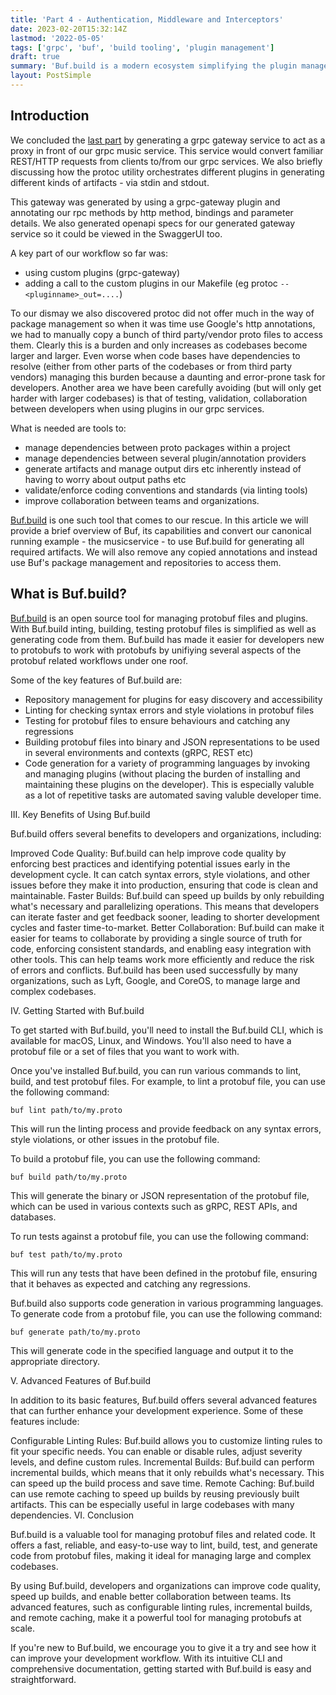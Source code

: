 ```yaml
---
title: 'Part 4 - Authentication, Middleware and Interceptors'
date: 2023-02-20T15:32:14Z
lastmod: '2022-05-05'
tags: ['grpc', 'buf', 'build tooling', 'plugin management']
draft: true
summary: 'Buf.build is a modern ecosystem simplifying the plugin management when building gRPC services and addresses several pains and short-comings found in the original gRPC build ecosystem'
layout: PostSimple
---
```


## Introduction

We concluded the [last part](/blog/grpc-series/simple-grpc-service/) by generating a grpc gateway service to act as a proxy in front of our grpc music service.  This service would convert familiar REST/HTTP requests from clients to/from our grpc services.  We also briefly discussing how the protoc utility orchestrates different plugins in generating different kinds of artifacts - via stdin and stdout.


This gateway was generated by using a grpc-gateway plugin and annotating our rpc methods by http method, bindings and parameter details.  We also generated openapi specs for our generated gateway service so it could be viewed in the SwaggerUI too.

A key part of our workflow so far was:

* using custom plugins (grpc-gateway)
* adding a call to the custom plugins in our Makefile (eg protoc `--<pluginname>_out=....`)

To our dismay we also discovered protoc did not offer much in the way of package management so when it was time use Google's http annotations, we had to manually copy a bunch of third party/vendor proto files to access them.  Clearly this is a burden and only increases as codebases become larger and larger.  Even worse when code bases have dependencies to resolve (either from other parts of the codebases or from third party vendors) managing this burden because a daunting and error-prone task for developers.   Another area we have been carefully avoiding (but will only get harder with larger codebases) is that of testing, validation, collaboration between developers when using plugins in our grpc services.

What is needed are tools to:

* manage dependencies between proto packages within a project
* manage dependencies between several plugin/annotation providers
* generate artifacts and manage output dirs etc inherently instead of having to worry about output paths etc
* validate/enforce coding conventions and standards (via linting tools)
* improve collaboration between teams and organizations.

[Buf.build](https://buf.build/) is one such tool that comes to our rescue.  In this article we will provide a brief overview of Buf, its capabilities and convert our canonical running example - the musicservice - to use Buf.build for generating all required artifacts.   We will also remove any copied annotations and instead use Buf's package management and repositories to access them.

## What is Buf.build?

[Buf.build](https://github.com/bufbuild/buf) is an open source tool for managing protobuf files and plugins.   With Buf.build inting, building, testing protobuf files is simplified as well as generating code from them.  Buf.build has made it easier for developers new to protobufs to work with protobufs by unifiying several aspects of the protobuf related workflows under one roof.

Some of the key features of Buf.build are:
* Repository management for plugins for easy discovery and accessibility
* Linting for checking syntax errors and style violations in protobuf files
* Testing for protobuf files to ensure behaviours and catching any regressions
* Building protobuf files into binary and JSON representations to be used in several environments and contexts (gRPC, REST etc)
* Code generation for a variety of programming languages by invoking and managing plugins (without placing the burden of installing and maintaining these plugins on the developer).  This is especially valuble as a lot of repetitive tasks are automated saving valuble developer time.

III. Key Benefits of Using Buf.build

Buf.build offers several benefits to developers and organizations, including:

Improved Code Quality: Buf.build can help improve code quality by enforcing best practices and identifying potential issues early in the development cycle. It can catch syntax errors, style violations, and other issues before they make it into production, ensuring that code is clean and maintainable.
Faster Builds: Buf.build can speed up builds by only rebuilding what's necessary and parallelizing operations. This means that developers can iterate faster and get feedback sooner, leading to shorter development cycles and faster time-to-market.
Better Collaboration: Buf.build can make it easier for teams to collaborate by providing a single source of truth for code, enforcing consistent standards, and enabling easy integration with other tools. This can help teams work more efficiently and reduce the risk of errors and conflicts.
Buf.build has been used successfully by many organizations, such as Lyft, Google, and CoreOS, to manage large and complex codebases.

IV. Getting Started with Buf.build

To get started with Buf.build, you'll need to install the Buf.build CLI, which is available for macOS, Linux, and Windows. You'll also need to have a protobuf file or a set of files that you want to work with.

Once you've installed Buf.build, you can run various commands to lint, build, and test protobuf files. For example, to lint a protobuf file, you can use the following command:

```
buf lint path/to/my.proto
```

This will run the linting process and provide feedback on any syntax errors, style violations, or other issues in the protobuf file.

To build a protobuf file, you can use the following command:

```
buf build path/to/my.proto
```

This will generate the binary or JSON representation of the protobuf file, which can be used in various contexts such as gRPC, REST APIs, and databases.

To run tests against a protobuf file, you can use the following command:

```
buf test path/to/my.proto
```


This will run any tests that have been defined in the protobuf file, ensuring that it behaves as expected and catching any regressions.

Buf.build also supports code generation in various programming languages. To generate code from a protobuf file, you can use the following command:

```
buf generate path/to/my.proto
```


This will generate code in the specified language and output it to the appropriate directory.

V. Advanced Features of Buf.build

In addition to its basic features, Buf.build offers several advanced features that can further enhance your development experience. Some of these features include:

Configurable Linting Rules: Buf.build allows you to customize linting rules to fit your specific needs. You can enable or disable rules, adjust severity levels, and define custom rules.
Incremental Builds: Buf.build can perform incremental builds, which means that it only rebuilds what's necessary. This can speed up the build process and save time.
Remote Caching: Buf.build can use remote caching to speed up builds by reusing previously built artifacts. This can be especially useful in large codebases with many dependencies.
VI. Conclusion

Buf.build is a valuable tool for managing protobuf files and related code. It offers a fast, reliable, and easy-to-use way to lint, build, test, and generate code from protobuf files, making it ideal for managing large and complex codebases.

By using Buf.build, developers and organizations can improve code quality, speed up builds, and enable better collaboration between teams. Its advanced features, such as configurable linting rules, incremental builds, and remote caching, make it a powerful tool for managing protobufs at scale.

If you're new to Buf.build, we encourage you to give it a try and see how it can improve your development workflow. With its intuitive CLI and comprehensive documentation, getting started with Buf.build is easy and straightforward.

